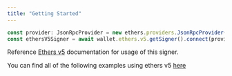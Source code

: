 ```yaml
---
title: "Getting Started"
---
```


```typescript ts
const provider: JsonRpcProvider = new ethers.providers.JsonRpcProvider(<your-provider-url>)
const ethersV5Signer = await wallet.ethers.v5.getSigner().connect(provider)
```

Reference [Ethers v5](https://docs.ethers.org/v5/) documentation for usage of this signer.

You can find all of the following examples using ethers v5 [here](https://github.com/stardust-gg/ts-custodial-sdk/tree/main/examples/ethers/v5)
